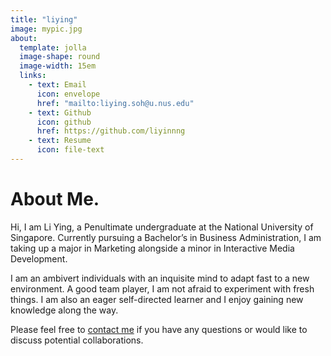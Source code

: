 ```yaml
---
title: "liying"
image: mypic.jpg
about: 
  template: jolla
  image-shape: round
  image-width: 15em
  links: 
    - text: Email
      icon: envelope
      href: "mailto:liying.soh@u.nus.edu"
    - text: Github
      icon: github
      href: https://github.com/liyinnng
    - text: Resume
      icon: file-text
---
```


::: {#about-block}
:::

# About Me.

Hi, I am Li Ying, a Penultimate undergraduate at the National University of Singapore. Currently pursuing a Bachelor's in Business Administration, I am taking up a major in Marketing alongside a minor in Interactive Media Development.

I am an ambivert individuals with an inquisite mind to adapt fast to a new environment. A good team player, I am not afraid to experiment with fresh things. I am also an eager self-directed learner and I enjoy gaining new knowledge along the way.

Please feel free to [contact me](mailto:liying.soh@u.nus.edu) if you have any questions or would like to discuss potential collaborations. 
